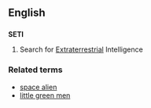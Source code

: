 ==English==
{{wikipedia}}

==={{acronym}}===
'''SETI'''

#Search for [[extraterrestrial|Extraterrestrial]] Intelligence

===Related terms===
*[[space alien]]
*[[little green men]]